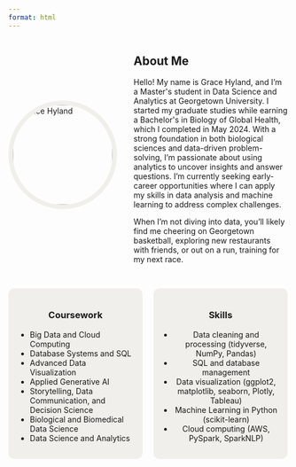 ```yaml
---
format: html
---
```


```{=html}
<head>
    <link rel="stylesheet" href="https://cdnjs.cloudflare.com/ajax/libs/font-awesome/6.0.0/css/all.min.css">

  <style>
  /* About Me Section */
.about-container {
  display: flex;
  align-items: center;
  gap: 30px;
  max-width: 800px;
  margin: auto;
}

.headshot {
  width: 180px;
  height: 180px;
  border-radius: 50%;
  object-fit: cover;
  border: 8px solid #F0EFEB;
}

.headshot:hover {
  transform: scale(1.05); /* Enlarges by 5% */
}

.bio {
  flex: 1;
  text-align: left;
}

/* Education & Skills Section */
.info-container {
  display: flex;
  justify-content: space-between;
  gap: 20px;
  max-width: 800px;
  margin: 30px auto;
}

.education, .skills {
  width: 48%; /* Ensures both sections are evenly spaced */
}

.skills ul {
  padding-left: 20px;
}

@media (max-width: 600px) {
  .about-container, .info-container {
    flex-direction: column;
    text-align: center;
  }

  .headshot {
    width: 120px;
    height: 120px;
  }

  .education, .skills {
    width: 100%;
  }
}

</style>
</head>




<div class="about-container">
  <img src="assets/headshot.jpg" alt="Grace Hyland" class="headshot">
  <div class="bio">
    <h2>About Me</h2>
    <p>Hello! My name is Grace Hyland, and I’m a Master's student in Data Science and Analytics at Georgetown University. I started my graduate studies while earning a Bachelor's in Biology of Global Health, which I completed in May 2024. With a strong foundation in both biological sciences and data-driven problem-solving, I’m passionate about using analytics to uncover insights and answer questions. I’m currently seeking early-career opportunities where I can apply my skills in data analysis and machine learning to address complex challenges. </p>
    <p>When I’m not diving into data, you’ll likely find me cheering on Georgetown basketball, exploring new restaurants with friends, or out on a run, training for my next race.</p>
  </div>
</div>

<div class="info-container">
  <div class="education" style = "background-color: #F0EFEB;padding: 15px;border-radius: 10px; text-align: left;">
    <h3 style = "text-align: center;">Coursework</h3>
    <ul>
    <li>Big Data and Cloud Computing</li>
    <li>Database Systems and SQL</li>
    <li>Advanced Data Visualization</li>
    <li>Applied Generative AI</li>
    <li>Storytelling, Data Communication, and Decision Science
    <li>Biological and Biomedical Data Science</li>
    <li>Data Science and Analytics</li>
    </ul>
  </div>
  
  <div class="skills" style = "background-color: #F0EFEB;padding: 15px;border-radius: 10px; text-align: center;">
    <h3>Skills</h3>
    <ul>
      <li>Data cleaning and processing (tidyverse, NumPy, Pandas)</li>
      <li>SQL and database management</li>
      <li>Data visualization (ggplot2, matplotlib, seaborn, Plotly, Tableau)</li>
      <li>Machine Learning in Python (scikit-learn)</li>
      <li>Cloud computing (AWS, PySpark, SparkNLP)</li>
    </ul>
  </div>
</div>


```